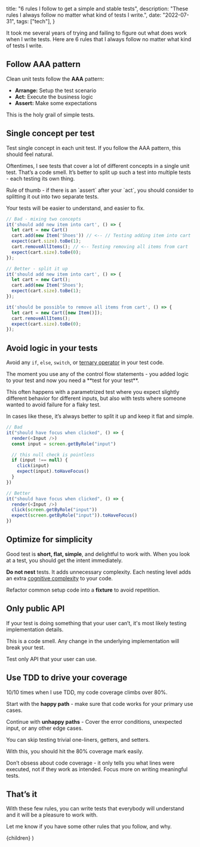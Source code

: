 
  title: "6 rules I follow to get a simple and stable tests",
  description:
    "These rules I always follow no matter what kind of tests I write.",
  date: "2022-07-31",
  tags: ["tech"],
}

It took me several years of trying and failing to figure out what does work when I write tests. Here are 6 rules that I always follow no matter what kind of tests I write.

## Follow AAA pattern

Clean unit tests follow the **AAA** pattern:

- **Arrange:** Setup the test scenario
- **Act:** Execute the business logic
- **Assert:** Make some expectations

This is the holy grail of simple tests.

## Single concept per test

Test single concept in each unit test. If you follow the AAA pattern, this should feel natural.

Oftentimes, I see tests that cover a lot of different concepts in a single unit test. That’s a code smell. It’s better to split up such a test into multiple tests - each testing its own thing.

<Callout emoji="💡">
  Rule of thumb - if there is an `assert` after your `act`, you should consider
  to splitting it out into two separate tests.
</Callout>

Your tests will be easier to understand, and easier to fix.

```js
// Bad - mixing two concepts
it('should add new item into cart', () => {
  let cart = new Cart()
  cart.add(new Item('Shoes')) // <-- // Testing adding item into cart
  expect(cart.size).toBe(1);
  cart.removeAllItems(); // <-- Testing removing all items from cart
  expect(cart.size).toBe(0);
});

// Better - split it up
it('should add new item into cart', () => {
  let cart = new Cart();
  cart.add(new Item('Shoes');
  expect(cart.size).toBe(1);
});

it('should be possible to remove all items from cart', () => {
  let cart = new Cart([new Item()]);
  cart.removeAllItems();
  expect(cart.size).toBe(0);
});
```

## Avoid logic in your tests

Avoid any `if`, `else`, `switch`, or [ternary operator](https://developer.mozilla.org/en-US/docs/Web/JavaScript/Reference/Operators/Conditional_Operator) in your test code.

<Callout emoji="💡">
  The moment you use any of the control flow statements - you added logic to
  your test and now you need a **test for your test**.
</Callout>

This often happens with a parametrized test where you expect slightly different behavior for different inputs, but also with tests where someone wanted to avoid failure for a flaky test.

In cases like these, it’s always better to split it up and keep it flat and simple.

```js
// Bad
it("should have focus when clicked", () => {
  render(<Input />)
  const input = screen.getByRole("input")

  // this null check is pointless
  if (input !== null) {
    click(input)
    expect(input).toHaveFocus()
  }
})

// Better
it("should have focus when clicked", () => {
  render(<Input />)
  click(screen.getByRole("input"))
  expect(screen.getByRole("input")).toHaveFocus()
})
```

## Optimize for simplicity

Good test is **short, flat, simple**, and delightful to work with. When you look at a test, you should get the intent immediately.

**Do not nest** tests. It adds unnecessary complexity. Each nesting level adds an extra [cognitive complexity](https://docs.codeclimate.com/docs/cognitive-complexity) to your code.

Refactor common setup code into a **fixture** to avoid repetition.

## Only public API

If your test is doing something that your user can’t, it's most likely testing implementation details.

This is a code smell. Any change in the underlying implementation will break your test.

Test only API that your user can use.

## Use TDD to drive your coverage

10/10 times when I use TDD, my code coverage climbs over 80%.

Start with the **happy path** - make sure that code works for your primary use cases.

Continue with **unhappy paths** - Cover the error conditions, unexpected input, or any other edge cases.

You can skip testing trivial one-liners, getters, and setters.

With this, you should hit the 80% coverage mark easily.

<Callout emoji="💡">
  Don’t obsess about code coverage - it only tells you what lines were executed,
  not if they work as intended. Focus more on writing meaningful tests.
</Callout>

## That’s it

With these few rules, you can write tests that everybody will understand and it will be a pleasure to work with.

Let me know if you have some other rules that you follow, and why.

  <BlogPostLayout meta={meta}>{children}</BlogPostLayout>
)
